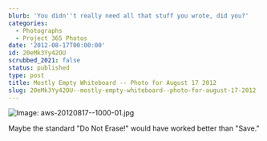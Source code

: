 ```yaml
---
blurb: 'You didn''t really need all that stuff you wrote, did you?'
categories:
  - Photographs
  - Project 365 Photos
date: '2012-08-17T00:00:00'
id: 20eMk3Yy42OU
scrubbed_2021: false
status: published
type: post
title: Mostly Empty Whiteboard -- Photo for August 17 2012
slug: 20eMk3Yy42OU--mostly-empty-whiteboard--photo-for-august-17-2012
---
```


![Image: aws-20120817--1000-01.jpg](/aws-20120817--1000-01.jpg)

Maybe the standard "Do Not Erase!" would have worked better than "Save."
